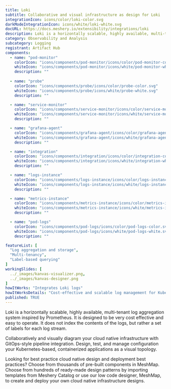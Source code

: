 ```yaml
---
title: Loki
subtitle: Collaborative and visual infrastructure as design for Loki
integrationIcon: icons/color/loki-color.svg
darkModeIntegrationIcon: icons/white/loki-white.svg
docURL: https://docs.meshery.io/extensibility/integrations/loki
description: Loki is a horizontally scalable, highly available, multi-tenant log aggregation system inspired by Prometheus. It is designed to be very cost effective and easy to operate. It does not index the contents of the logs, but rather a set of labels for each log stream.
category: Observability and Analysis
subcategory: Logging
registrant: Artifact Hub
components:
  - name: "pod-monitor"
    colorIcon: "icons/components/pod-monitor/icons/color/pod-monitor-color.svg"
    whiteIcon: "icons/components/pod-monitor/icons/white/pod-monitor-white.svg"
    description: ""
  
  - name: "probe"
    colorIcon: "icons/components/probe/icons/color/probe-color.svg"
    whiteIcon: "icons/components/probe/icons/white/probe-white.svg"
    description: ""

  - name: "service-monitor"
    colorIcon: "icons/components/service-monitor/icons/color/service-monitor-color.svg"
    whiteIcon: "icons/components/service-monitor/icons/white/service-monitor-white.svg"
    description: ""

  - name: "grafana-agent"
    colorIcon: "icons/components/grafana-agent/icons/color/grafana-agent-color.svg"
    whiteIcon: "icons/components/grafana-agent/icons/white/grafana-agent-white.svg"
    description: ""

  - name: "integration"
    colorIcon: "icons/components/integration/icons/color/integration-color.svg"
    whiteIcon: "icons/components/integration/icons/white/integration-white.svg"
    description: ""

  - name: "logs-instance"
    colorIcon: "icons/components/logs-instance/icons/color/logs-instance-color.svg"
    whiteIcon: "icons/components/logs-instance/icons/white/logs-instance-white.svg"
    description: ""

  - name: "metrics-instance"
    colorIcon: "icons/components/metrics-instance/icons/color/metrics-instance-color.svg"
    whiteIcon: "icons/components/metrics-instance/icons/white/metrics-instance-white.svg"
    description: ""

  - name: "pod-logs"
    colorIcon: "icons/components/pod-logs/icons/color/pod-logs-color.svg"
    whiteIcon: "icons/components/pod-logs/icons/white/pod-logs-white.svg"
    description: ""

featureList: [
  "Log aggregation and storage",
  "Multi-tenancy",
  "Label-based querying"
]
workingSlides: [
  ../_images/kanvas-visualizer.png,
  ../_images/kanvas-designer.png
]
howItWorks: "Integrates Loki logs"
howItWorksDetails: "Cost-effective and scalable log management for Kubernetes"
published: TRUE
---
```

<p>
Loki is a horizontally scalable, highly available, multi-tenant log aggregation system inspired by Prometheus. It is designed to be very cost effective and easy to operate. It does not index the contents of the logs, but rather a set of labels for each log stream.
</p>
<p>
    Collaboratively and visually diagram your cloud native infrastructure with GitOps-style pipeline integration. Design, test, and manage configuration your Kubernetes-based, containerized applications as a visual topology.
</p>
<p>
    Looking for best practice cloud native design and deployment best practices? Choose from thousands of pre-built components in MeshMap. Choose from hundreds of ready-made design patterns by importing templates from Meshery Catalog or use our low code designer, MeshMap, to create and deploy your own cloud native infrastructure designs.
</p>
